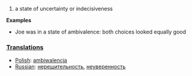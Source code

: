 #a state of uncertainty or indecisiveness

'''Examples'''

* Joe was in a state of ambivalence: both choices looked equally good

===[[Translation]]s===
*[[Polish]]: [[ambiwalencja]]
*[[Russian]]: [[нерешительность]], [[неуверенность]]